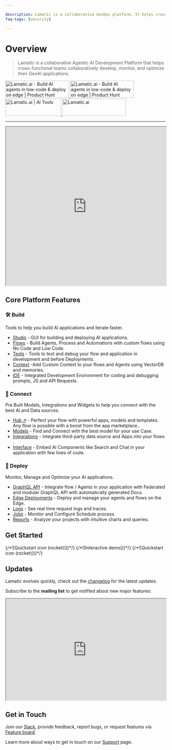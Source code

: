 ```yaml
---

description: Lamatic is a collaborative GenOps platform. It helps cross-functional product teams build and deploy GenAI faster and better.
faq-tags: [security]

---
```


# Overview

> Lamatic is a collaborative Agentic AI Development Platform that helps cross-functional teams collaboratively develop, monitor, and optimize their GenAI applications.

<a href="https://www.producthunt.com/posts/lamatic-ai?embed=true&utm_source=badge-top-post-badge&utm_medium=badge&utm_souce=badge-lamatic-ai" target="_blank">
  <img src="https://api.producthunt.com/widgets/embed-image/v1/top-post-badge.svg?post_id=574320&theme=light&period=daily" alt="Lamatic.ai - Build AI agents in low-code & deploy on edge | Product Hunt" width="200" height="54" />
</a>
<a href="https://www.producthunt.com/posts/lamatic-ai?embed=true&utm_source=badge-top-post-topic-badge&utm_medium=badge&utm_souce=badge-lamatic-ai" target="_blank">
  <img src="https://api.producthunt.com/widgets/embed-image/v1/top-post-topic-badge.svg?post_id=574320&theme=light&period=weekly&topic_id=237" alt="Lamatic.ai - Build AI agents in low-code & deploy on edge | Product Hunt" width="200" height="54" />
</a>
<a href="https://aitools.inc/tools/lamatic-ai?utm_source=embed-badge-lamatic-ai&utm_medium=embed&utm_campaign=embed-badge-featured" target="_blank">
  <img src="https://aitools.inc/tools/lamatic-ai/embeds/v1/featured-badge.svg?theme=light" alt="Lamatic.ai | AI Tools" width="175" height="54" />
</a>
<a href="https://aitoptools.com/tool/lamatic-ai/" target="_blank" title="Lamatic.ai">
  <img src="https://aitoptools.com/wp-content/uploads/2024/01/promote-embed.png" alt="Lamatic.ai" width="200" height="54" />
</a>

---

<iframe width="100%" height="500px" src="https://player.vimeo.com/video/1002445617?badge=0&amp;autopause=0&amp;player_id=0&amp;app_id=58479" title="Lamatic Genesis Release - 1.0.0" allow="accelerometer; autoplay; clipboard-write; encrypted-media; gyroscope; picture-in-picture; web-share" referrerpolicy="strict-origin-when-cross-origin" allowFullScreen></iframe>

## Core Platform Features

### 🛠️ Build
Tools to help you build AI applications and iterate faster.

- [Studio](/docs/studio) \- GUI for building and deploying AI applications.
- [Flows](/docs/flows) \- Build Agents, Process and Automations with custom flows using No Code and Low Code.
- [Tests](/docs/tests) \- Tools to test and debug your flow and application in development and before Deployments.
- [Context](/docs/context) \-Add Custom Context to your flows and Agents using VectorDB and memories.
- [IDE](/docs/ide) \- Integrated Development Environment for coding and debugging prompts, JS and API Requests.

### 🧩 Connect
Pre Built Models, Integrations and Widgets to help you connect with the best AI and Data sources.
- [Hub ↗](https://hub.lamatic.ai) \- Perfect your flow with powerful apps, models and templates. Any flow is possible with a boost from the app marketplace..
- [Models](/docs/models) \- Find and Connect with the best model for your use Case.
- [Integrations](/docs/integrations) \- Integrate third-party data source and Apps into your flows .
- [Interface](/docs/interface) \- Embed AI Components like Search and Chat in your application with few lines of code.

### 🚀 Deploy
Monitor, Manage and Optimize your AI applications.

- [GraphQL API](/docs/interface/graphql) \- Integrate flow / Agents in your applicaiton with Federated and modular GraphQL API with automatically generated Docs.
- [Edge Deployments](/docs/deployments) \- Deploy and manage your agents and flows on the Edge.
- [Logs](/docs/logs) \- See real time request logs and traces.
- [Jobs](/docs/jobs) \- Monitor and Configure Schedule process.
- [Reports](/docs/reports) \- Analyze your projects with intuitive charts and queries.


## Get Started

<Cards num={3}>
    <Card href="/docs/get-started" title="Quickstart" image arrow>
        {/*![Quickstart icon (rocket)]()*/}
    </Card>
    <Card href="/docs/demo" title="Demo" image arrow>
        {/*![Interactive demo]()*/}
    </Card>
    <Card href="/docs/templates" title="Templates" image arrow>
        {/*![Quickstart icon (rocket)]()*/}
    </Card>
</Cards>


## Updates

Lamatic evolves quickly, check out the [changelog](/changelog) for the latest updates.

Subscribe to the **mailing list** to get notified about new major features:

<iframe
    src="https://embeds.beehiiv.com/08c99e2f-17cc-4e8a-a982-203a69f674fa"
    data-test-id="beehiiv-embed"
    width="100%"
    height="320"
    scrolling="no"
    style={{ borderRadius: '4px', border: '2px solid #e5e7eb', margin: '0', backgroundColor: 'transparent' }}>
</iframe>

## Get in Touch

Join our [Slack](/slack), provide feedback, report bugs, or request features via [Feature board](https://product.lamatic.ai/).

Learn more about ways to get in touch on our [Support](https://support.lamatic.ai) page.
